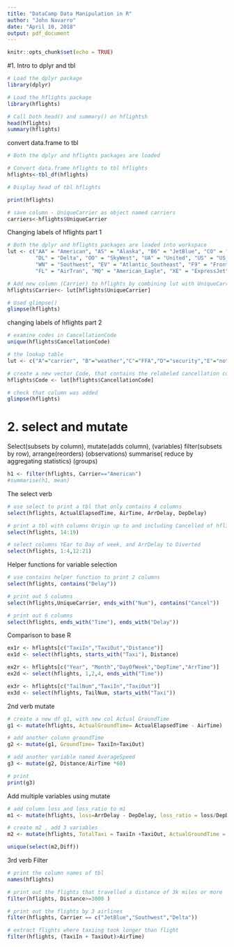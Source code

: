 ---
title: "DataCamp Data Manipulation in R"
author: "John Navarro"
date: "April 10, 2018"
output: pdf_document
---

```{r setup, include=FALSE}
knitr::opts_chunk$set(echo = TRUE)
```
#1. Intro to dplyr and tbl
```{r}
# Load the dplyr package
library(dplyr)

# Load the hflights package
library(hflights)

# Call both head() and summary() on hflightsh
head(hflights)
summary(hflights)
```
convert data.frame to tbl
```{r}
# Both the dplyr and hflights packages are loaded

# Convert data.frame hflights to tbl hflights
hflights<-tbl_df(hflights)

# Display head of tbl hflights

print(hflights)

# save column - UniqueCarrier as object named carriers
carriers<-hflights$UniqueCarrier
```
Changing labels of hflights part 1
```{r}
# Both the dplyr and hflights packages are loaded into workspace
lut <- c("AA" = "American", "AS" = "Alaska", "B6" = "JetBlue", "CO" = "Continental", 
         "DL" = "Delta", "OO" = "SkyWest", "UA" = "United", "US" = "US_Airways", 
         "WN" = "Southwest", "EV" = "Atlantic_Southeast", "F9" = "Frontier", 
         "FL" = "AirTran", "MQ" = "American_Eagle", "XE" = "ExpressJet", "YV" = "Mesa")

# Add new column (Carrier) to hflights by combining lut with UniqueCarrier
hflights$Carrier<- lut[hflights$UniqueCarrier]

# Used glimpse()
glimpse(hflights)
```
changing labels of hflights part 2
```{r}
# examine codes in CancellationCode
unique(hflights$CancellationCode)

# the lookup table
lut <- c("A"="carrier", "B"="weather","C"="FFA","D"="security","E"="not cancelled")

# create a new vector Code, that contains the relabeled cancellation codes
hflights$Code <- lut[hflights$CancellationCode]

# check that column was added
glimpse(hflights)
```

# 2. select and mutate

Select(subsets by column), mutate(adds column), (variables)
filter(subsets by row), arrange(reorders)  (observations)
summarise( reduce by aggregating statistics) (groups)

```{r}
h1 <- filter(hflights, Carrier=="American")
#summarise(h1, mean)
```

The select verb
```{r}
# use select to print a tbl that only contains 4 columns
select(hflights, ActualElapsedTime, AirTime, ArrDelay, DepDelay)

# print a tbl with columns Origin up to and including Cancelled of hflights
select(hflights, 14:19)

# select columns YEar to Day of week, and ArrDelay to Diverted
select(hflights, 1:4,12:21)
```
Helper functions for variable selection
```{r}
# use contains helper function to print 2 columns
select(hflights, contains("Delay"))

# print out 5 columns
select(hflights,UniqueCarrier, ends_with("Num"), contains("Cancel"))

# print out 6 columns
select(hflights, ends_with("Time"), ends_with("Delay"))
```
Comparison to base R
```{r}
ex1r <- hflights[c("TaxiIn","TaxiOut","Distance")]
ex1d <- select(hflights, starts_with("Taxi"), Distance)

ex2r <- hflights[c("Year", "Month","DayOfWeek","DepTime","ArrTime")]
ex2d <- select(hflights, 1,2,4, ends_with("Time"))

ex3r <- hflights[c("TailNum","TaxiIn","TaxiOut")]
ex3d <- select(hflights, TailNum, starts_with("Taxi"))
```
2nd verb mutate
```{r}
# create a new df g1, with new col Actual GroundTime
g1 <- mutate(hflights, ActualGroundTime= ActualElapsedTime - AirTime)

# add another colunn groundTime
g2 <- mutate(g1, GroundTime= TaxiIn+TaxiOut)

# add another variable named AverageSpeed
g3 <- mutate(g2, Distance/AirTime *60)

# print
print(g3)

```
Add multiple variables using mutate
```{r}
# add column loss and loss_ratio to m1
m1 <- mutate(hflights, loss=ArrDelay - DepDelay, loss_ratio = loss/DepDelay)

# create m2 , add 3 variables
m2 <- mutate(hflights, TotalTaxi = TaxiIn +TaxiOut, ActualGroundTime = ActualElapsedTime - AirTime, Diff = TotalTaxi - ActualGroundTime)

unique(select(m2,Diff))
```
3rd verb Filter
```{r}
# print the column names of tbl
names(hflights)

# print out the flights that travelled a distance of 3k miles or more
filter(hflights, Distance>=3000 )

# print out the flights by 3 airlines
filter(hflights, Carrier == c("JetBlue","Southwest","Delta"))

# extract flights where taxiing took longer than flight
filter(hflights, (TaxiIn + TaxiOut)>AirTime)
```




























